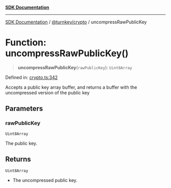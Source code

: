 [**SDK Documentation**](../../../README.mdx)

***

[SDK Documentation](../../../packages.mdx) / [@turnkey/crypto](../README.mdx) / uncompressRawPublicKey

# Function: uncompressRawPublicKey()

> **uncompressRawPublicKey**(`rawPublicKey`): `Uint8Array`

Defined in: [crypto.ts:342](https://github.com/tkhq/sdk/blob/e1b1a69bdd608320aaf03cc2dbbf68dc0c52b28d/packages/crypto/src/crypto.ts#L342)

Accepts a public key array buffer, and returns a buffer with the uncompressed version of the public key

## Parameters

### rawPublicKey

`Uint8Array`

The public key.

## Returns

`Uint8Array`

- The uncompressed public key.
